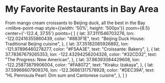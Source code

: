 
# My Favorite Restaurants in Bay Area

From mango cream croissants to Beijing duck, all the best in the Bay
<mlibre-point-map
style={{width: '50%', height: '500px'}}
zoom={8.5}
center={'-122.4, 37.55'}
points={
[
{
lat: 37.3111546703276,
lon: -122.02416355860439,
color: "#883F1E",
text: "Beijing Duck House: Traditional Beijing cuisine",
},
{
lat: 37.35182085926892,
lon: -121.97896460278277,
color: "#F5AA3E",
text: "Croissante: Bakery",
},
{
lat: 37.78367679265353,
lon: -122.43294256204328,
color: "#32CD32",
text: "The Progress: New American",
},
{
lat: 37.86393084429608,
lon: -122.25873879906004,
color: "#FA8072",
text: "Kiraku: Izakaya",
},
{
lat: 37.59966607909376,
lon: -122.36661317578928,
color: "#DEC39A",
text: "HL Pennisula Pearl: Dim sum and Cantonese cuisine",
},
]
}

> </mlibre-point-map>
